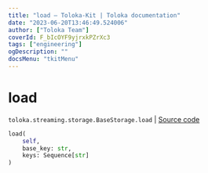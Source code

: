 ```yaml
---
title: "load — Toloka-Kit | Toloka documentation"
date: "2023-06-20T13:46:49.524006"
author: ["Toloka Team"]
coverId: F_bIcOYF9yjrxkPZrXc3
tags: ["engineering"]
ogDescription: ""
docsMenu: "tkitMenu"
---
```


# load

`toloka.streaming.storage.BaseStorage.load` | [Source code](https://github.com/Toloka/toloka-kit/blob/v1.2.0/src/streaming/storage.py#L34)

```python
load(
    self,
    base_key: str,
    keys: Sequence[str]
)
```